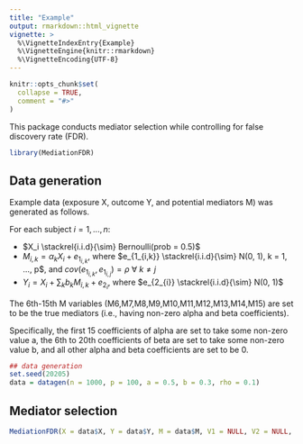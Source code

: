 ```yaml
---
title: "Example"
output: rmarkdown::html_vignette
vignette: >
  %\VignetteIndexEntry{Example}
  %\VignetteEngine{knitr::rmarkdown}
  %\VignetteEncoding{UTF-8}
---
```


```r
knitr::opts_chunk$set(
  collapse = TRUE,
  comment = "#>"
)
```

This package conducts mediator selection while controlling for false discovery rate (FDR).

```r
library(MediationFDR)
```


## Data generation

Example data (exposure X, outcome Y, and potential mediators M) was generated as follows. 

For each subject $i = 1, ..., n$:

* $X_i \stackrel{i.i.d}{\sim} Bernoulli(prob = 0.5)$
* $M_{i,k} = \alpha_k X_i + e_{1_{i,k}}$, where $e_{1_{i,k}} \stackrel{i.i.d}{\sim} N(0, 1), k = 1, ..., p$, and $cov(e_{1_{i,k}},e_{1_{i,j}}) = \rho \ \forall \ k \ne j$
* $Y_i = X_i + \sum_k b_{k} M_{i,k} + e_{2_{i}}$, where $e_{2_{i}} \stackrel{i.i.d}{\sim} N(0, 1)$

The 6th-15th M variables (M6,M7,M8,M9,M10,M11,M12,M13,M14,M15) are set to be the true mediators (i.e., having non-zero alpha and beta coefficients).

Specifically, the first 15 coefficients of alpha are set to take some non-zero value a, the 6th to 20th coefficients of beta are set to take some non-zero value b, and all other alpha and beta coefficients are set to be 0.

```r
## data generation
set.seed(20205)
data = datagen(n = 1000, p = 100, a = 0.5, b = 0.3, rho = 0.1)
```

## Mediator selection

```r
MediationFDR(X = data$X, Y = data$Y, M = data$M, V1 = NULL, V2 = NULL, q1 = 0.025, q2 = 0.025, f_func = "Diff", correction_method = "holm", weighted = FALSE)
```




